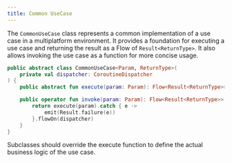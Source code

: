 ```yaml
---
title: Common UseCase
---
```


The `CommonUseCase` class represents a common implementation of a use case in a multiplatform environment. It provides a foundation for executing a use case and returning the result as a Flow of `Result<ReturnType>`. It also allows invoking the use case as a function for more concise usage.

```kt
public abstract class CommonUseCase<Param, ReturnType>(
    private val dispatcher: CoroutineDispatcher
) {
    public abstract fun execute(param: Param): Flow<Result<ReturnType>>

    public operator fun invoke(param: Param): Flow<Result<ReturnType>> {
        return execute(param).catch { e ->
            emit(Result.failure(e))
        }.flowOn(dispatcher)
    }
}
```

Subclasses should override the execute function to define the actual business logic of the use case.

